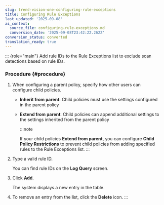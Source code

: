 ```yaml
---
slug: trend-vision-one-configuring-rule-exceptions
title: Configuring Rule Exceptions
last_updated: '2025-09-08'
ai_context:
  source_file: configuring-rule-exceptions.md
  conversion_date: '2025-09-08T23:42:22.262Z'
conversion_status: converted
translation_ready: true
---
```


::: {role="main"}
Add rule IDs to the Rule Exceptions list to exclude scan detections based on rule IDs.

### Procedure {#procedure}

1.  When configuring a parent policy, specify how other users can configure child policies.

    - **Inherit from parent**: Child policies must use the settings configured in the parent policy

    - **Extend from parent**: Child policies can append additional settings to the settings inherited from the parent policy

      :::note

      If your child policies **Extend from parent**, you can configure **Child Policy Restrictions** to prevent child policies from adding specified rules to the Rule Exceptions list.
      :::

2.  Type a valid rule ID.

    You can find rule IDs on the **Log Query** screen.

3.  Click **Add**.

    The system displays a new entry in the table.

4.  To remove an entry from the list, click the **Delete** icon.
:::
